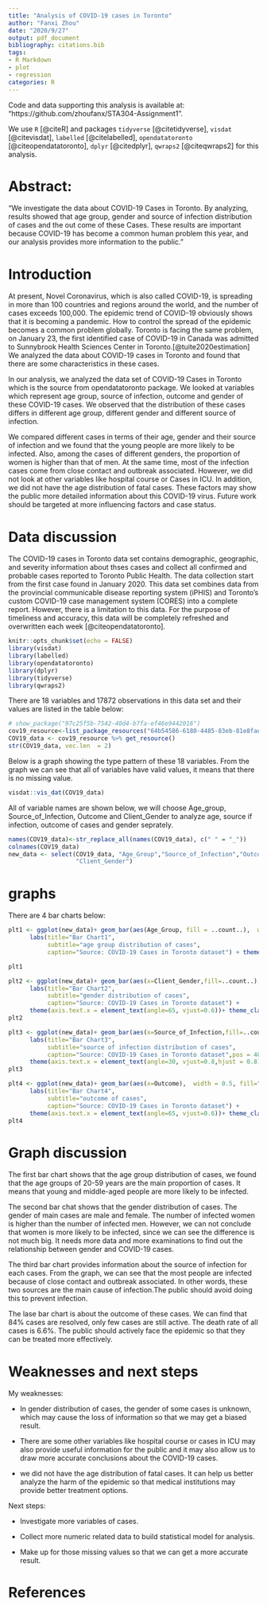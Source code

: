 ```yaml
---
title: "Analysis of COVID-19 cases in Toronto"
author: "Fanxi Zhou"
date: "2020/9/27"
output: pdf_document
bibliography: citations.bib
tags:
- R Markdown
- plot
- regression
categories: R
---
```


Code and data supporting this analysis is available at: "https://github.com/zhoufanx/STA304-Assignment1".

We use `R` [@citeR] and packages `tidyverse` [@citetidyverse], `visdat` [@citevisdat], `labelled` [@citelabelled], `opendatatoronto` [@citeopendatatoronto], `dplyr` [@citedplyr], `qwraps2` [@citeqwraps2] for this analysis.

# Abstract:

"We investigate the data about COVID-19 Cases in Toronto. By analyzing, results showed that age group, gender and source of infection distribution of cases and the out come of these Cases. These results are important because COVID-19 has become a common human problem this year, and our analysis provides more information to the public."


# Introduction

At present, Novel Coronavirus, which is also called COVID-19, is spreading in more than 100 countries and regions around the world, and the number of cases exceeds 100,000. The epidemic trend of COVID-19 obviously shows that it is becoming a pandemic. How to control the spread of the epidemic becomes a common problem globally. Toronto is facing the same problem, on January 23, the first identified case of COVID-19 in Canada was admitted to Sunnybrook Health Sciences Center in Toronto.[@tuite2020estimation] We analyzed the data about COVID-19 cases in Toronto and found that there are some characteristics in these cases.

In our analysis, we analyzed the data set of COVID-19 Cases in Toronto which is the source from opendatatoronto package. We looked at variables which represent age group, source of infection, outcome and gender of these COVID-19 cases. We observed that the distribution of these cases
differs in different age group, different gender and different source of infection.

We compared different cases in terms of their age, gender and their source of infection and we found that the young people are more likely to be infected. Also, among the cases of different genders, the proportion of women is higher than that of men. At the same time, most of the infection cases come from close contact and outbreak associated. However, we did not look at other variables like hospital course or Cases in ICU. In addition, we did not have the age distribution of fatal cases. These factors may show the public more detailed information about this COVID-19 virus. Future work should be targeted at more influencing factors and case status.

# Data discussion

The COVID-19 cases in Toronto data set contains demographic, geographic, and severity information about thses cases  and collect all confirmed and probable cases reported to Toronto Public Health. The data collection start from the first case found in January 2020. This data set combines data from the provincial communicable disease reporting system (iPHIS) and Toronto's custom COVID-19 case management system (CORES) into a complete report. However, there is a limitation to this data. For the purpose of timeliness and accuracy, this data will be completely refreshed and overwritten each week [@citeopendatatoronto].



```r
knitr::opts_chunk$set(echo = FALSE)
library(visdat)
library(labelled)
library(opendatatoronto)
library(dplyr)
library(tidyverse)
library(qwraps2)
```

There are 18 variables and 17872 observations in this data set and their values are listed in the table below:
```r
# show_package("97c25f5b-7542-40d4-b7fa-ef46e9442016")
cov19_resource<-list_package_resources("64b54586-6180-4485-83eb-81e8fae3b8fe")
COV19_data <- cov19_resource %>% get_resource()
str(COV19_data, vec.len  = 2)

```


Below is a graph showing the type pattern of these 18 variables. From the graph we can see that all of variables have valid values, it means that there is no missing value.

```r
visdat::vis_dat(COV19_data)
```
All of variable names are shown below, we will choose Age_group, Source_of_Infection, Outcome and Client_Gender to analyze age, source if infection, outcome of cases and gender seprately.
```r
names(COV19_data)<-str_replace_all(names(COV19_data), c(" " = "_"))
colnames(COV19_data)
new_data <- select(COV19_data, "Age_Group","Source_of_Infection","Outcome",
                   "Client_Gender")
```
# graphs

There are 4 bar charts below: 

```r
plt1 <- ggplot(new_data)+ geom_bar(aes(Age_Group, fill = ..count..),  width = 0.5) + 
      labs(title="Bar Chart1", 
           subtitle="age group distribution of cases", 
           caption="Source: COVID-19 Cases in Toronto dataset") + theme(axis.text.x = element_text(angle=30, vjust=0.8,hjust = 0.8))+scale_fill_gradient(low="blue", high="red")

plt1
```

```r
plt2 <- ggplot(new_data)+ geom_bar(aes(x=Client_Gender,fill=..count..),  width = 0.5, ) + 
      labs(title="Bar Chart2", 
           subtitle="gender distribution of cases", 
           caption="Source: COVID-19 Cases in Toronto dataset") +
      theme(axis.text.x = element_text(angle=65, vjust=0.6))+ theme_classic()+scale_fill_gradient(low="yellow", high="tomato2")
plt2
```
```r
plt3 <- ggplot(new_data)+ geom_bar(aes(x=Source_of_Infection,fill=..count..),  width = 0.5) + 
      labs(title="Bar Chart3", 
           subtitle="source of infection distribution of cases", 
           caption="Source: COVID-19 Cases in Toronto dataset",pos = 40) +
      theme(axis.text.x = element_text(angle=30, vjust=0.8,hjust = 0.8))+scale_fill_gradient(low="blue", high="red")
plt3
```
```r
plt4 <- ggplot(new_data)+ geom_bar(aes(x=Outcome),  width = 0.5, fill="light blue") + 
      labs(title="Bar Chart4", 
           subtitle="outcome of cases", 
           caption="Source: COVID-19 Cases in Toronto dataset") +
      theme(axis.text.x = element_text(angle=65, vjust=0.6))+ theme_classic()+ geom_text(stat='count', aes(Outcome,label=..count..), vjust=-0.3,col="white")
plt4

```

# Graph discussion

The first bar chart shows that the age group distribution of cases, we found that the age groups of 20-59 years are the main proportion of cases. It means that young and middle-aged people are more likely to be infected.

The second bar chat shows that the gender distribution of cases. The gender of main cases are male and female. The number of infected women is higher than the number of infected men. However, we can not conclude that women is more likely to be infected, since we can see the difference is not much big. It needs more data and more examinations to find out the relationship between gender and COVID-19 cases.

The third bar chart provides information about the source of infection for each cases. From the graph, we can see that the most people are infected because of close contact and outbreak associated. In other words, these two sources are the main cause of infection.The public should avoid doing this to prevent infection.

The lase bar chart is about the outcome of these cases. We can find that 84% cases are resolved, only few cases are still active. The death rate of all cases is 6.6%. The public should actively face the epidemic so that they can be treated more effectively.

# Weaknesses and next steps

My weaknesses:

- In gender distribution of cases, the gender of some cases is unknown, which may cause the loss of information so that we may get a biased result.

- There are some other variables like hospital course or cases in ICU may also provide useful information for the public and it may also allow us to draw more accurate conclusions about the COVID-19 cases.

- we did not have the age distribution of fatal cases. It can help us better analyze the harm of the epidemic so that medical institutions may provide better treatment options.

Next steps:

- Investigate more variables of cases.

- Collect more numeric related data to build statistical model for analysis.

- Make up for those missing values so that we can get a more accurate result.

# References


